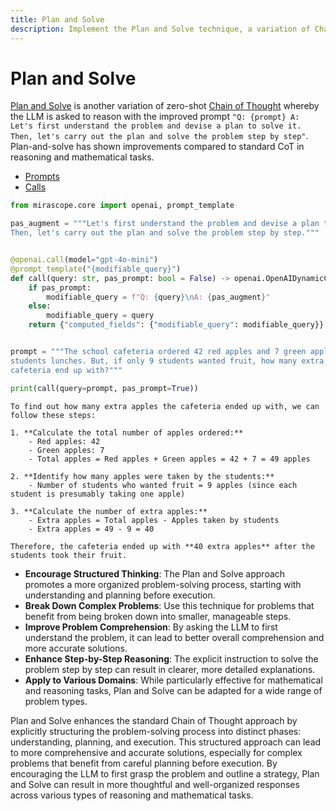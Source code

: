 ```yaml
---
title: Plan and Solve
description: Implement the Plan and Solve technique, a variation of Chain of Thought prompting that improves reasoning by first understanding the problem, devising a plan, and then solving step by step.
---
```


# Plan and Solve

[Plan and Solve](https://arxiv.org/pdf/2305.04091) is another variation of zero-shot [Chain of Thought](https://arxiv.org/abs/2201.11903) whereby the LLM is asked to reason with the improved prompt `"Q: {prompt} A: Let's first understand the problem and devise a plan to solve it. Then, let's carry out the plan and solve the problem step by step"`. Plan-and-solve has shown improvements compared to standard CoT in reasoning and mathematical tasks.

<Info title="Mirascope Concepts Used" collapsible={true} defaultOpen={false}>
<ul>
<li><a href="/docs/mirascope/learn/prompts/">Prompts</a></li>
<li><a href="/docs/mirascope/learn/calls/">Calls</a></li>
</ul>
</Info>


```python
from mirascope.core import openai, prompt_template

pas_augment = """Let's first understand the problem and devise a plan to solve it.
Then, let's carry out the plan and solve the problem step by step."""


@openai.call(model="gpt-4o-mini")
@prompt_template("{modifiable_query}")
def call(query: str, pas_prompt: bool = False) -> openai.OpenAIDynamicConfig:
    if pas_prompt:
        modifiable_query = f"Q: {query}\nA: {pas_augment}"
    else:
        modifiable_query = query
    return {"computed_fields": {"modifiable_query": modifiable_query}}


prompt = """The school cafeteria ordered 42 red apples and 7 green apples for
students lunches. But, if only 9 students wanted fruit, how many extra did the
cafeteria end up with?"""

print(call(query=prompt, pas_prompt=True))
```

```
To find out how many extra apples the cafeteria ended up with, we can follow these steps:

1. **Calculate the total number of apples ordered:**
    - Red apples: 42
    - Green apples: 7
    - Total apples = Red apples + Green apples = 42 + 7 = 49 apples

2. **Identify how many apples were taken by the students:**
    - Number of students who wanted fruit = 9 apples (since each student is presumably taking one apple)

3. **Calculate the number of extra apples:**
    - Extra apples = Total apples - Apples taken by students
    - Extra apples = 49 - 9 = 40

Therefore, the cafeteria ended up with **40 extra apples** after the students took their fruit.
```

<Info title="Effective Plan and Solve Usage">
<ul>
<li><strong>Encourage Structured Thinking</strong>: The Plan and Solve approach promotes a more organized problem-solving process, starting with understanding and planning before execution.</li>
<li><strong>Break Down Complex Problems</strong>: Use this technique for problems that benefit from being broken down into smaller, manageable steps.</li>
<li><strong>Improve Problem Comprehension</strong>: By asking the LLM to first understand the problem, it can lead to better overall comprehension and more accurate solutions.</li>
<li><strong>Enhance Step-by-Step Reasoning</strong>: The explicit instruction to solve the problem step by step can result in clearer, more detailed explanations.</li>
<li><strong>Apply to Various Domains</strong>: While particularly effective for mathematical and reasoning tasks, Plan and Solve can be adapted for a wide range of problem types.</li>
</ul>
</Info>

Plan and Solve enhances the standard Chain of Thought approach by explicitly structuring the problem-solving process into distinct phases: understanding, planning, and execution. This structured approach can lead to more comprehensive and accurate solutions, especially for complex problems that benefit from careful planning before execution. By encouraging the LLM to first grasp the problem and outline a strategy, Plan and Solve can result in more thoughtful and well-organized responses across various types of reasoning and mathematical tasks.

